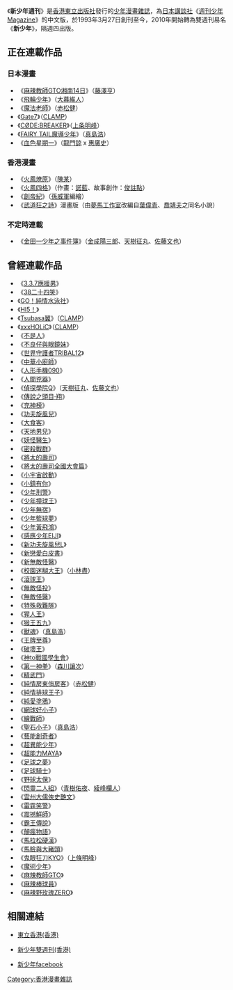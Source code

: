 {{漫畫}}

《'''新少年週刊'''》是[[香港|香港]][[東立出版社|東立出版社]]發行的[[少年漫畫|少年漫畫]][[漫畫雜誌|雜誌]]，為[[日本|日本]][[講談社|講談社]]《[[週刊少年Magazine|週刊少年Magazine]]》的中文版，於1993年3月27日創刊至今，2010年開始轉為雙週刊易名《'''新少年'''》，隔週四出版。

== 正在連載作品 ==
===日本漫畫===
* 《[[麻辣教師GTO|麻辣教師GTO湘南14日]]》（[[藤澤亨|藤澤亨]]）
* 《[[飛輪少年|飛輪少年]]》（[[大暮維人|大暮維人]]）
* 《[[魔法老師|魔法老師]]》（[[赤松健|赤松健]]）
* 《[[Gate7|Gate7]]》（[[CLAMP|CLAMP]]）
* 《[[CØDE:BREAKER|CØDE:BREAKER]]》（[[上条明峰|上条明峰]]）
* 《[[FAIRY_TAIL魔導少年|FAIRY TAIL魔導少年]]》（[[真島浩|真島浩]]）
* 《[[血色星期一|血色星期一]]》（[[龍門諒|龍門諒]] x [[惠廣史|惠廣史]]）

===香港漫畫===
* 《[[火鳳燎原|火鳳燎原]]》（[[陳某|陳某]]）
* 《[[火鳳四格|火鳳四格]]》（作畫：[[諾藍|諾藍]]、故事創作：[[俊註點|俊註點]]）
* 《[[創帝紀|創帝紀]]》（[[孫威軍|孫威軍]]編繪）
* 《[[武道狂之詩|武道狂之詩]]》漫畫版（由[[夢馬工作室|夢馬工作室]]改編自[[葉偉青|葉偉青]]、[[喬靖夫|喬靖夫]]之同名小說）

===不定時連載===
* 《[[金田一少年之事件簿|金田一少年之事件簿]]》（[[金成陽三郎|金成陽三郎]]、[[天樹征丸|天樹征丸]]、[[佐藤文也|佐藤文也]]）

== 曾經連載作品 ==
*《[[3.3.7應援男|3.3.7應援男]]》
*《[[38二十四笑|38二十四笑]]》
*《[[GO！純情水泳社|GO！純情水泳社]]》
*《[[HI5！|HI5！]]》
*《[[Tsubasa翼|Tsubasa翼]]》（[[CLAMP|CLAMP]]）
*《[[xxxHOLiC|xxxHOLiC]]》（[[CLAMP|CLAMP]]）
*《[[不是人|不是人]]》
*《[[不良仔與眼鏡妹|不良仔與眼鏡妹]]》
*《[[世界守護者TRIBAL12|世界守護者TRIBAL12]]》
*《[[中華小廚師|中華小廚師]]》
*《[[人形手機090|人形手機090]]》
*《[[人間兇器|人間兇器]]》
*《[[偵探學院Q|偵探學院Q]]》（[[天樹征丸|天樹征丸]]、[[佐藤文也|佐藤文也]]）
*《[[傳說之頭目‧翔|傳說之頭目‧翔]]》
*《[[充神榜|充神榜]]》
*《[[功夫旋風兒|功夫旋風兒]]》
*《[[大食客|大食客]]》
*《[[天地男兒|天地男兒]]》
*《[[妖怪醫生|妖怪醫生]]》
*《[[密殺戰群|密殺戰群]]》
*《[[將太的壽司|將太的壽司]]》
*《[[將太的壽司全國大會篇|將太的壽司全國大會篇]]》
*《[[小宇宙啟動|小宇宙啟動]]》
*《[[小鎮有你|小鎮有你]]》
*《[[少年刑警|少年刑警]]》
*《[[少年撞球王|少年撞球王]]》
*《[[少年無宿|少年無宿]]》
*《[[少年籃球夢|少年籃球夢]]》
*《[[少年黃飛鴻|少年黃飛鴻]]》
*《[[感應少年EIJI|感應少年EIJI]]》
*《[[新功夫旋風兒L|新功夫旋風兒L]]》
*《[[新戀愛白皮書|新戀愛白皮書]]》
*《[[新無敵怪醫|新無敵怪醫]]》
*《[[校園迷糊大王|校園迷糊大王]]》（[[小林盡|小林盡]]）
*《[[滾球王|滾球王]]》
*《[[無敵怪投|無敵怪投]]》
*《[[無敵怪醫|無敵怪醫]]》
*《[[特殊救難隊|特殊救難隊]]》
*《[[猩人王|猩人王]]》
*《[[猴王五九|猴王五九]]》
*《[[獸魂|獸魂]]》（[[真島浩|真島浩]]）
*《[[王牌至尊|王牌至尊]]》
*《[[破壞王|破壞王]]》
*《[[神to戰國學生會|神to戰國學生會]]》
*《[[第一神拳|第一神拳]]》（[[森川讓次|森川讓次]]）
*《[[精武門|精武門]]》
*《[[純情房東俏房客|純情房東俏房客]]》（[[赤松健|赤松健]]）
*《[[純情排球王子|純情排球王子]]》
*《[[純愛塗鴉|純愛塗鴉]]》
*《[[網球好小子|網球好小子]]》
*《[[繪戰師|繪戰師]]》
*《[[聖石小子|聖石小子]]》（[[真島浩|真島浩]]）
*《[[藝能創奇者|藝能創奇者]]》
*《[[超異能少年|超異能少年]]》
*《[[超能力MAYA|超能力MAYA]]》
*《[[足球之夢|足球之夢]]》
*《[[足球騎士|足球騎士]]》
*《[[野球太保|野球太保]]》
*《[[閃靈二人組|閃靈二人組]]》（[[青樹佑夜|青樹佑夜]]、[[綾峰欄人|綾峰欄人]]）
*《[[雲州大儒俠史艷文|雲州大儒俠史艷文]]》
*《[[雷霆笑警|雷霆笑警]]》
*《[[震撼鮮師|震撼鮮師]]》
*《[[霸王傳說|霸王傳說]]》
*《[[顛瘋物語|顛瘋物語]]》
*《[[馬拉松硬漢|馬拉松硬漢]]》
*《[[馬臉與大豬頭|馬臉與大豬頭]]》
*《[[鬼眼狂刀KYO|鬼眼狂刀KYO]]》（[[上條明峰|上條明峰]]）
*《[[魔術少年|魔術少年]]》
*《[[麻辣教師GTO|麻辣教師GTO]]》
*《[[麻辣棒球員|麻辣棒球員]]》
*《[[麻辣野玫瑰ZERO|麻辣野玫瑰ZERO]]》

== 相關連結 ==
*{{zh}}[http://www.tlcomics.com/ 東立香港(香港)] {{Wayback|url=http://www.tlcomics.com/ |date=20210322204036 }}
*{{zh}}[http://www.tlcomics.com/html.php?pkey=1/ 新少年雙週刊(香港)] {{Wayback|url=http://www.tlcomics.com/html.php?pkey=1%2F |date=20200323181720 }}
*{{zh}}[http://www.facebook.com/profile.php?id=100000967920869/ 新少年facebook]

[[Category:香港漫畫雜誌|Category:香港漫畫雜誌]]